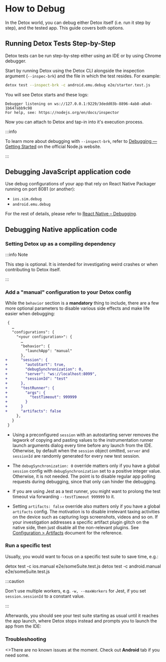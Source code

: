 
# How to Debug

In the Detox world, you can debug either Detox itself (i.e. run it step by step), and the tested app. This guide covers both options.

## Running Detox Tests Step-by-Step

Detox tests can be run step-by-step either using an IDE or by using Chrome debugger.

Start by running Detox using the Detox CLI alongside the inspection argument (`--inspec-brk`) and the file in which the test resides. For example:

```bash
detox test --inspect-brk -c android.emu.debug e2e/starter.test.js
```

You will see Detox starts and these logs:

```plain text
Debugger listening on ws://127.0.0.1:9229/3dedd03b-8896-4ab8-a0a8-1b647abb9c98
For help, see: https://nodejs.org/en/docs/inspector
```

Now you can attach to Detox and tap-in into it's execution process.

:::info

To learn more about debugging with `--inspect-brk`, refer to [Debugging — Getting Started](https://nodejs.org/en/docs/guides/debugging-getting-started/) on the official Node.js website.

:::

<Tabs groupId="debuggerAttach">
  <TabItem value="Webstorm" label="Webstorm" default>
    <DebuggerAttachWebstorm />
  </TabItem>
  <TabItem value="vs-code" label="vs-code">
    <DebuggerAttachVscode />
  </TabItem>
  <TabItem value="Chrome" label="Chrome">
    <DebuggerAttachChrome />
  </TabItem>
</Tabs>



## Debugging JavaScript application code

Use debug configurations of your app that rely on React Native Packager running on port 8081 (or another):

* `ios.sim.debug`
* `android.emu.debug`

For the rest of details, please refer to [React Native – Debugging](https://reactnative.dev/docs/debugging).

## Debugging Native application code

### Setting Detox up as a compiling dependency

:::info Note

This step is optional. It is intended for investigating weird crashes or when contributing to Detox itself.

:::

<Tabs groupId="mobileOs">
  <TabItem value="iOS" label="iOS" default>
    <CompilingIOS />
  </TabItem>
  <TabItem value="Android" label="Android">
    <CompilingAndroid />
  </TabItem>
</Tabs>

### Add a "manual" configuration to your Detox config

<Tabs groupId="mobileOs">
  <TabItem value="iOS" label="iOS" default>
    <ConfigIOS />
  </TabItem>
  <TabItem value="Android" label="Android">
    <ConfigAndroid />
  </TabItem>
</Tabs>

While the `behavior` section is a **mandatory** thing to include, there are a few more optional
parameters to disable various side effects and make life easier when debugging:

```diff
 {
   …
   "configurations": {
     "<your configuration>": {
       …
       "behavior": {
         "launchApp": "manual"
       },
+      "session": {
+        "autoStart": true,
+        "debugSynchronization": 0,
+        "server": "ws://localhost:8099",
+        "sessionId": "test"
+      },
+      "testRunner": {
+        "args": {
+          "testTimeout": 999999
+        }
+      }
+      "artifacts": false
     },
   }
 }
```

- Using a preconfigured `session` with an autostarting server removes the legwork of copying and
pasting values to the instrumentation runner launch arguments dialog every time before any launch
from the IDE. Otherwise, by default when the `session` object omitted, `server` and `sessionId`
are randomly generated for every new test session.

- The `debugSynchronization: 0` override matters only if you have a global `session` config
with `debugSynchronization` set to a positive integer value. Otherwise, it is not needed. The point
is to disable regular app polling requests during debugging, since that only can hinder the debugging.

- If you are using Jest as a test runner, you might want to prolong the test timeout via forwarding
`--testTimeout 999999` to it.

- Setting `artifacts: false` override also matters only if you have a global `artifacts` config.
The motivation is to disable irrelevant taxing activities on the device such as capturing logs
screenshots, videos and so on. If your investigation addresses a specific artifact plugin glitch
on the native side, then just disable all the non-relevant plugins. See
[Configuration > Artifacts](../config/artifacts.mdx) document for the reference.

### Run a specific test

Usually, you would want to focus on a specific test suite to save time, e.g.:

<Tabs groupId="mobileOs">
  <TabItem value="iOS" label="iOS">
    <CodeBlock language="sh">
      detox test -c ios.manual e2e/someSuite.test.js
    </CodeBlock>
  </TabItem>
  <TabItem value="Android" label="Android">
    <CodeBlock language="sh">
      detox test -c android.manual e2e/someSuite.test.js
    </CodeBlock>
  </TabItem>
</Tabs>

:::caution

Don't use multiple workers, e.g. `-w, --maxWorkers` for Jest, if you set `session.sessionId` to a constant value.

:::

Afterwards, you should see your test suite starting as usual until it reaches the app launch, where
Detox stops instead and prompts you to launch the app from the IDE:

<Tabs groupId="mobileOs">
  <TabItem value="iOS" label="iOS">
    <RunIos />
  </TabItem>
  <TabItem value="Android" label="Android">
    <RunAndroid />
  </TabItem>
</Tabs>

### Troubleshooting

<Tabs groupId="mobileOs">
  <TabItem value="iOS" label="iOS">
    <>There are no known issues at the moment. Check out <b>Android</b> tab if you need some.</>
  </TabItem>
  <TabItem value="Android" label="Android">
    <TroubleshootingAndroid />
  </TabItem>
</Tabs>
